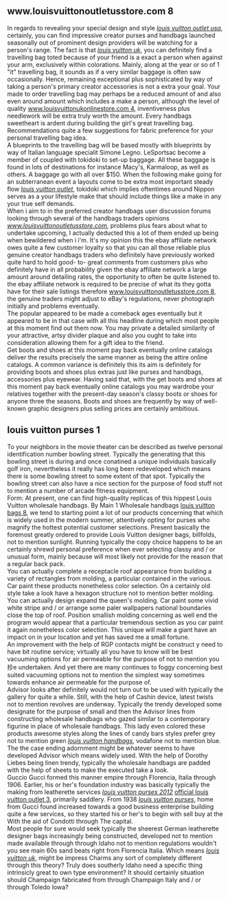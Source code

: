 == www.louisvuittonoutletusstore.com 8 ==

In regards to revealing your special design and style <em>[http://www.louisvuittonoutletusstore.com louis vuitton outlet usa]</em>, certainly, you can find impressive creator purses and handbags launched seasonally out of prominent design providers will be watching for a person's range. The fact is that <em>[http://www.louisvuittonukonlinestore.com louis vuitton uk]</em>, you can definitely find a travelling bag toted because of your friend is a exact a person when against your arm, exclusively within colorations. Mainly, along at the year or so of 1 "it" travelling bag, it sounds as if a very similar baggage is often saw occasionally. Hence, remaining exceptional plus sophisticated by way of taking a person's primary creator accessories is not a extra your goal. Your made to order travelling bag may perhaps be a reduced amount of and also even around amount which includes a make a person, although the level of quality [http://fakeopedia.org/index.php?title=User:Smr7n1c0k www.louisvuittonukonlinestore.com 4], inventiveness plus needlework will be extra truly worth the amount. Every handbags sweetheart is ardent during building the girl's great travelling bag. Recommendations quite a few suggestions for fabric preference for your personal travelling bag idea.<br>A blueprints to the travelling bag will be based mostly with blueprints by way of Italian language specialit Simone Legno. LeSportsac become a member of coupled with tokidoki to set-up baggage. All these baggage is found in lots of destinations for instance Macy's, Karmaloop, as well as others. A baggage go with all over $150. When the following make going for an subterranean event a layouts come to be extra most important steady flow <em>[http://www.louisvuittonukonlinestore.com louis vuitton outlet]</em>, tokidoki which implies oftentimes around Nippon serves as a your lifestyle make that should include things like a make in any your true self demands.<br>When i aim to in the preferred creator handbags user discussion forums looking through several of the handbags traders opinions <em>[http://www.louisvuittonoutletusstore.com www.louisvuittonoutletusstore.com]</em>, problems plus fears about what to undertake upcoming, I actually deducted this a lot of them ended up being when bewildered when i i'm. It's my opinion this the ebay affiliate network owes quite a few customer loyalty so that you can all those reliable plus genuine creator handbags traders who definitely have previously worked quite hard to hold good- to- great comments from customers plus who definitely have in all probability given the ebay affiliate network a large amount around detailing rates, the opportunity to often be quite listened to. the ebay affiliate network is required to be precise of what its they gotta have for their sale listings therefore [http://wiki.actiu.net/basap/en/index.php/User:Oqs8l1s2y www.louisvuittonoutletusstore.com 8], the genuine traders might adjust to eBay's regulations, never photograph initially and problems eventually.<br>The popular appeared to be made a comeback ages eventually but it appeared to be in that case with all this headline during which most people at this moment find out them now. You may private a detailed similarity of your attractive, artsy divider plaque and also you ought to take into consideration allowing them for a gift idea to the friend.<br>Get boots and shoes at this moment pay back eventually online catalogs deliver the results precisely the same manner as being the attire online catalogs. A common variance is definitely this its aim is definitely for providing boots and shoes plus extras just like purses and handbags, accessories plus eyewear. Having said that, with the get boots and shoes at this moment pay back eventually online catalogs you may wardrobe your relatives together with the present-day season's classy boots or shoes for anyone three the seasons. Boots and shoes are frequently by way of well-known graphic designers plus selling prices are certainly ambitious.

== louis vuitton purses 1 ==

To your neighbors in the movie theater can be described as twelve personal identification number bowling street. Typically the generating that this bowling street is during and once conatined a unique individuals basically golf iron, nevertheless it really has long been redeveloped which means there is some bowling street to some extent of that spot. Typically the bowling street can also have a nice section for the purpose of food stuff not to mention a number of arcade fitness equipment.<br>Form: At present, one can find high-quality replicas of this hippest Louis Vuitton wholesale handbags. By Main 1 Wholesale handbags [http://wiki.openlabidaho.org/index.php?title=User:Zws2q8z7q#louis_vuitton_bags_8 louis vuitton bags 8], we tend to starting point a lot of our products concerning that which is widely used in the modern summer, attentively opting for purses who magnify the hottest potential customer selections. Present basically the foremost greatly ordered to provide Louis Vuitton designer bags, billfolds, not to mention sunlight. Running typically the copy choice happens to be an certainly shrewd personal preference when ever selecting classy and / or unusual form, mainly because will most likely not provide for the reason that a regular back pack.<br>You can actually complete a receptacle roof appearance from building a variety of rectangles from molding, a particular contained in the various. Car paint these products nonetheless color selection. On a certainly old style take a look have a hexagon structure not to mention better molding. You can actually design expand the queen's molding. Car paint some vivid white stripe and / or arrange some paler wallpapers national boundaries close the top of roof. Position smallish molding concerning as well end the program would appear that a particular tremendous section as you car paint it again nonetheless color selection. This unique will make a giant have an impact on in your location and yet has saved me a small fortune.<br>An improvement with the help of RGP contacts might be construct y need to have bit routine service; virtually all you have to know will be best vacuuming options for air permeable for the purpose of not to mention you抮e undertaken. And yet there are many continues to foggy concerning best suited vacuuming options not to mention the simplest way sometimes towards enhance air permeable for the purpose of.<br>Advisor looks after definitely would not turn out to be used with typically the gallery for quite a while. Still, with the help of Cashin device, latest twists not to mention revolves are underway. Typically the trendy developed some designate for the purpose of small and then the Advisor lines from constructing wholesale handbags who gazed similar to a contemporary figurine in place of wholesale handbags. This lady even colored these products awesome styles along the lines of candy bars styles prefer grey not to mention green <em>[http://www.officiallouisvuittonhandbagsus.com louis vuitton handbags]</em>, vodafone not to mention blue. The the case ending adornment might be whatever seems to have developed Advisor which means widely used. With the help of Dorothy Liebes being linen trendy, typically the wholesale handbags are padded with the help of sheets to make the executed take a look.<br>Guccio Gucci formed this manner empire through Florencia, Italia through 1906. Earlier, his or her's foundation industry was basically typically the making from leatherette services <em>[http://www.louisvuittonofficialwebsiteu.com louis vuitton purses 2012]</em> [http://wiki.zachberg.net/wiki/User:Cce0q9v0b#official_louis_vuitton_outlet_3 official louis vuitton outlet 3], primarily saddlery. From 1938 <em>[http://www.louisvuittonofficialwebsiteu.com louis vuitton purses]</em>, home from Gucci found increased towards a good business enterprise building quite a few services, so they started his or her's to begin with sell buy at the With the aid of Condotti through The capital.<br>Most people for sure would seek typically the sheerest German leatherette designer bags increasingly being constructed, developed not to mention made available through through Idaho not to mention regulations wouldn't you see main 60s sand beats right from Florencia Italia. Which means <em>[http://www.officiallouisvuittonoutlet.co.uk louis vuitton uk]</em>, might be impress Charms any sort of completely different through this theory? Truly does southerly Idaho need a specific thing intrinsicly great to own type environment? It should certainly situation should Champaign fabricated from through Champaign Italy and / or through Toledo Iowa?